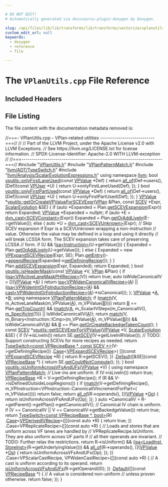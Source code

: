 ```yaml
---

# DO NOT EDIT!
# Automatically generated via docusaurus-plugin-doxygen by Doxygen.

slug: /api/files/lib/lib/transforms/lib/transforms/vectorize/vplanutils-cpp
custom_edit_url: null
keywords:
  - doxygen
  - reference
  - file

---
```





# The `VPlanUtils.cpp` File Reference

<DoxygenPage pluginConfig={pluginConfig}>



## Included Headers

<IncludesList>
<IncludesListItem
  filePath="VPlanUtils.h"
  permalink="/docs/api/files/lib/lib/transforms/lib/transforms/vectorize/vplanutils-h"
  isLocal="true" />
<IncludesListItem
  filePath="VPlanPatternMatch.h"
  permalink="/docs/api/files/lib/lib/transforms/lib/transforms/vectorize/vplanpatternmatch-h"
  isLocal="true" />
<IncludesListItem
  filePath="llvm/ADT/TypeSwitch.h"
  permalink="/docs/api/files/include/include/llvm/include/llvm/adt/typeswitch-h"
  isLocal="true" />
<IncludesListItem
  filePath="llvm/Analysis/ScalarEvolutionExpressions.h"
  permalink="/docs/api/files/include/include/llvm/include/llvm/analysis/scalarevolutionexpressions-h"
  isLocal="true" />
</IncludesList>


## File Listing

The file content with the documentation metadata removed is:

<ProgramListing>

<Link id="l00001" /><CodeLine lineNumber="1"><Highlight kind="comment">//===- VPlanUtils.cpp - VPlan-related utilities ---------------------------===//</Highlight><Highlight kind="normal"></Highlight></CodeLine>
<Link id="l00002" /><CodeLine lineNumber="2"><Highlight kind="normal"></Highlight><Highlight kind="comment">//</Highlight><Highlight kind="normal"></Highlight></CodeLine>
<Link id="l00003" /><CodeLine lineNumber="3"><Highlight kind="normal"></Highlight><Highlight kind="comment">// Part of the LLVM Project, under the Apache License v2.0 with LLVM Exceptions.</Highlight><Highlight kind="normal"></Highlight></CodeLine>
<Link id="l00004" /><CodeLine lineNumber="4"><Highlight kind="normal"></Highlight><Highlight kind="comment">// See https://llvm.org/LICENSE.txt for license information.</Highlight><Highlight kind="normal"></Highlight></CodeLine>
<Link id="l00005" /><CodeLine lineNumber="5"><Highlight kind="normal"></Highlight><Highlight kind="comment">// SPDX-License-Identifier: Apache-2.0 WITH LLVM-exception</Highlight><Highlight kind="normal"></Highlight></CodeLine>
<Link id="l00006" /><CodeLine lineNumber="6"><Highlight kind="normal"></Highlight><Highlight kind="comment">//</Highlight><Highlight kind="normal"></Highlight></CodeLine>
<Link id="l00007" /><CodeLine lineNumber="7"><Highlight kind="normal"></Highlight><Highlight kind="comment">//===----------------------------------------------------------------------===//</Highlight><Highlight kind="normal"></Highlight></CodeLine>
<Link id="l00008" /><CodeLine lineNumber="8"><Highlight kind="normal"></Highlight></CodeLine>
<Link id="l00009" /><CodeLine lineNumber="9"><Highlight kind="normal"></Highlight><Highlight kind="preprocessor">#include &quot;<a href="/docs/api/files/lib/lib/transforms/lib/transforms/vectorize/vplanutils-h">VPlanUtils.h</a>&quot;</Highlight><Highlight kind="normal"></Highlight></CodeLine>
<Link id="l00010" /><CodeLine lineNumber="10"><Highlight kind="normal"></Highlight><Highlight kind="preprocessor">#include &quot;<a href="/docs/api/files/lib/lib/transforms/lib/transforms/vectorize/vplanpatternmatch-h">VPlanPatternMatch.h</a>&quot;</Highlight><Highlight kind="normal"></Highlight></CodeLine>
<Link id="l00011" /><CodeLine lineNumber="11"><Highlight kind="normal"></Highlight><Highlight kind="preprocessor">#include &quot;<a href="/docs/api/files/include/include/llvm/include/llvm/adt/typeswitch-h">llvm/ADT/TypeSwitch.h</a>&quot;</Highlight><Highlight kind="normal"></Highlight></CodeLine>
<Link id="l00012" /><CodeLine lineNumber="12"><Highlight kind="normal"></Highlight><Highlight kind="preprocessor">#include &quot;<a href="/docs/api/files/include/include/llvm/include/llvm/analysis/scalarevolutionexpressions-h">llvm/Analysis/ScalarEvolutionExpressions.h</a>&quot;</Highlight><Highlight kind="normal"></Highlight></CodeLine>
<Link id="l00013" /><CodeLine lineNumber="13"><Highlight kind="normal"></Highlight></CodeLine>
<Link id="l00014" /><CodeLine lineNumber="14"><Highlight kind="normal"></Highlight><Highlight kind="keyword">using namespace </Highlight><Highlight kind="normal"><a href="/docs/api/namespaces/llvm">llvm</a>;</Highlight></CodeLine>
<Link id="l00015" /><CodeLine lineNumber="15"><Highlight kind="normal"></Highlight></CodeLine>
<Link id="l00016" /><CodeLine lineNumber="16" lineLink="/docs/api/namespaces/llvm/vputils/#a5e3c306be8d629a994f3644765421d5f"><Highlight kind="normal"></Highlight><Highlight kind="keywordtype">bool</Highlight><Highlight kind="normal"> <a href="/docs/api/namespaces/llvm/vputils/#a5e3c306be8d629a994f3644765421d5f">vputils::onlyFirstLaneUsed</a>(</Highlight><Highlight kind="keyword">const</Highlight><Highlight kind="normal"> <a href="/docs/api/classes/llvm/vpvalue">VPValue</a> &#42;Def) &#123;</Highlight></CodeLine>
<Link id="l00017" /><CodeLine lineNumber="17"><Highlight kind="normal">  </Highlight><Highlight kind="keywordflow">return</Highlight><Highlight kind="normal"> <a href="/docs/api/namespaces/llvm/#a0d10fe510ced2849a8074fe81e5d04ce">all&#95;of</a>(Def-&gt;users(),</Highlight></CodeLine>
<Link id="l00018" /><CodeLine lineNumber="18"><Highlight kind="normal">                &#91;Def&#93;(</Highlight><Highlight kind="keyword">const</Highlight><Highlight kind="normal"> <a href="/docs/api/classes/llvm/vpuser">VPUser</a> &#42;U) &#123; return U-&gt;onlyFirstLaneUsed(Def); &#125;);</Highlight></CodeLine>
<Link id="l00019" /><CodeLine lineNumber="19"><Highlight kind="normal">&#125;</Highlight></CodeLine>
<Link id="l00020" /><CodeLine lineNumber="20"><Highlight kind="normal"></Highlight></CodeLine>
<Link id="l00021" /><CodeLine lineNumber="21" lineLink="/docs/api/namespaces/llvm/vputils/#a513233e0bcf9aaf36f9672eff75514ea"><Highlight kind="normal"></Highlight><Highlight kind="keywordtype">bool</Highlight><Highlight kind="normal"> <a href="/docs/api/namespaces/llvm/vputils/#a513233e0bcf9aaf36f9672eff75514ea">vputils::onlyFirstPartUsed</a>(</Highlight><Highlight kind="keyword">const</Highlight><Highlight kind="normal"> <a href="/docs/api/classes/llvm/vpvalue">VPValue</a> &#42;Def) &#123;</Highlight></CodeLine>
<Link id="l00022" /><CodeLine lineNumber="22"><Highlight kind="normal">  </Highlight><Highlight kind="keywordflow">return</Highlight><Highlight kind="normal"> <a href="/docs/api/namespaces/llvm/#a0d10fe510ced2849a8074fe81e5d04ce">all&#95;of</a>(Def-&gt;users(),</Highlight></CodeLine>
<Link id="l00023" /><CodeLine lineNumber="23"><Highlight kind="normal">                &#91;Def&#93;(</Highlight><Highlight kind="keyword">const</Highlight><Highlight kind="normal"> <a href="/docs/api/classes/llvm/vpuser">VPUser</a> &#42;U) &#123; return U-&gt;onlyFirstPartUsed(Def); &#125;);</Highlight></CodeLine>
<Link id="l00024" /><CodeLine lineNumber="24"><Highlight kind="normal">&#125;</Highlight></CodeLine>
<Link id="l00025" /><CodeLine lineNumber="25"><Highlight kind="normal"></Highlight></CodeLine>
<Link id="l00026" /><CodeLine lineNumber="26" lineLink="/docs/api/namespaces/llvm/vputils/#a064976a6c7458b10c24021b7334cec2a"><Highlight kind="normal"><a href="/docs/api/classes/llvm/vpvalue">VPValue</a> &#42;<a href="/docs/api/namespaces/llvm/vputils/#a064976a6c7458b10c24021b7334cec2a">vputils::getOrCreateVPValueForSCEVExpr</a>(<a href="/docs/api/classes/llvm/vplan">VPlan</a> &amp;Plan, </Highlight><Highlight kind="keyword">const</Highlight><Highlight kind="normal"> <a href="/docs/api/classes/llvm/scev">SCEV</a> &#42;Expr,</Highlight></CodeLine>
<Link id="l00027" /><CodeLine lineNumber="27"><Highlight kind="normal">                                                <a href="/docs/api/classes/llvm/scalarevolution">ScalarEvolution</a> &amp;SE) &#123;</Highlight></CodeLine>
<Link id="l00028" /><CodeLine lineNumber="28"><Highlight kind="normal">  </Highlight><Highlight kind="keywordflow">if</Highlight><Highlight kind="normal"> (</Highlight><Highlight kind="keyword">auto</Highlight><Highlight kind="normal"> &#42;Expanded = Plan.<a href="/docs/api/classes/llvm/vplan/#aea17e1d416f9187542a9f87745c48e0a">getSCEVExpansion</a>(Expr))</Highlight></CodeLine>
<Link id="l00029" /><CodeLine lineNumber="29"><Highlight kind="normal">    </Highlight><Highlight kind="keywordflow">return</Highlight><Highlight kind="normal"> Expanded;</Highlight></CodeLine>
<Link id="l00030" /><CodeLine lineNumber="30"><Highlight kind="normal">  <a href="/docs/api/classes/llvm/vpvalue">VPValue</a> &#42;Expanded = </Highlight><Highlight kind="keyword">nullptr</Highlight><Highlight kind="normal">;</Highlight></CodeLine>
<Link id="l00031" /><CodeLine lineNumber="31"><Highlight kind="normal">  </Highlight><Highlight kind="keywordflow">if</Highlight><Highlight kind="normal"> (</Highlight><Highlight kind="keyword">auto</Highlight><Highlight kind="normal"> &#42;E = <a href="/docs/api/namespaces/llvm/#a22eeee01734061ac1b31ccd994c49eef">dyn&#95;cast&lt;SCEVConstant&gt;</a>(Expr))</Highlight></CodeLine>
<Link id="l00032" /><CodeLine lineNumber="32"><Highlight kind="normal">    Expanded = Plan.<a href="/docs/api/classes/llvm/vplan/#ac38d49d70b5f78779e83abdf4dcb4be0">getOrAddLiveIn</a>(E-&gt;getValue());</Highlight></CodeLine>
<Link id="l00033" /><CodeLine lineNumber="33"><Highlight kind="normal">  </Highlight><Highlight kind="keywordflow">else</Highlight><Highlight kind="normal"> &#123;</Highlight></CodeLine>
<Link id="l00034" /><CodeLine lineNumber="34"><Highlight kind="normal">    </Highlight><Highlight kind="keyword">auto</Highlight><Highlight kind="normal"> &#42;U = <a href="/docs/api/namespaces/llvm/#a22eeee01734061ac1b31ccd994c49eef">dyn&#95;cast&lt;SCEVUnknown&gt;</a>(Expr);</Highlight></CodeLine>
<Link id="l00035" /><CodeLine lineNumber="35"><Highlight kind="normal">    </Highlight><Highlight kind="comment">// Skip SCEV expansion if Expr is a SCEVUnknown wrapping a non-instruction</Highlight><Highlight kind="normal"></Highlight></CodeLine>
<Link id="l00036" /><CodeLine lineNumber="36"><Highlight kind="normal">    </Highlight><Highlight kind="comment">// value. Otherwise the value may be defined in a loop and using it directly</Highlight><Highlight kind="normal"></Highlight></CodeLine>
<Link id="l00037" /><CodeLine lineNumber="37"><Highlight kind="normal">    </Highlight><Highlight kind="comment">// will break LCSSA form. The SCEV expansion takes care of preserving LCSSA</Highlight><Highlight kind="normal"></Highlight></CodeLine>
<Link id="l00038" /><CodeLine lineNumber="38"><Highlight kind="normal">    </Highlight><Highlight kind="comment">// form.</Highlight><Highlight kind="normal"></Highlight></CodeLine>
<Link id="l00039" /><CodeLine lineNumber="39"><Highlight kind="normal">    </Highlight><Highlight kind="keywordflow">if</Highlight><Highlight kind="normal"> (U &amp;&amp; !<a href="/docs/api/namespaces/llvm/#a92ca992e52dddc420f4b069cae06dfbe">isa&lt;Instruction&gt;</a>(U-&gt;getValue())) &#123;</Highlight></CodeLine>
<Link id="l00040" /><CodeLine lineNumber="40"><Highlight kind="normal">      Expanded = Plan.<a href="/docs/api/classes/llvm/vplan/#ac38d49d70b5f78779e83abdf4dcb4be0">getOrAddLiveIn</a>(U-&gt;getValue());</Highlight></CodeLine>
<Link id="l00041" /><CodeLine lineNumber="41"><Highlight kind="normal">    &#125; </Highlight><Highlight kind="keywordflow">else</Highlight><Highlight kind="normal"> &#123;</Highlight></CodeLine>
<Link id="l00042" /><CodeLine lineNumber="42"><Highlight kind="normal">      Expanded = </Highlight><Highlight kind="keyword">new</Highlight><Highlight kind="normal"> <a href="/docs/api/classes/llvm/vpexpandscevrecipe">VPExpandSCEVRecipe</a>(Expr, SE);</Highlight></CodeLine>
<Link id="l00043" /><CodeLine lineNumber="43"><Highlight kind="normal">      Plan.<a href="/docs/api/classes/llvm/vplan/#a1c868dfd250ff9592c06dd61a7fb0bcf">getEntry</a>()-&gt;<a href="/docs/api/classes/llvm/vpbasicblock/#a23773e962f9a56c9bdf13f7668b063a5">appendRecipe</a>(Expanded-&gt;<a href="/docs/api/classes/llvm/vpvalue/#a3be8d7833df422f3538ddb13af69bd70">getDefiningRecipe</a>());</Highlight></CodeLine>
<Link id="l00044" /><CodeLine lineNumber="44"><Highlight kind="normal">    &#125;</Highlight></CodeLine>
<Link id="l00045" /><CodeLine lineNumber="45"><Highlight kind="normal">  &#125;</Highlight></CodeLine>
<Link id="l00046" /><CodeLine lineNumber="46"><Highlight kind="normal">  Plan.<a href="/docs/api/classes/llvm/vplan/#a65719da7ecac78c4b751d3dbb9f9f2a4">addSCEVExpansion</a>(Expr, Expanded);</Highlight></CodeLine>
<Link id="l00047" /><CodeLine lineNumber="47"><Highlight kind="normal">  </Highlight><Highlight kind="keywordflow">return</Highlight><Highlight kind="normal"> Expanded;</Highlight></CodeLine>
<Link id="l00048" /><CodeLine lineNumber="48"><Highlight kind="normal">&#125;</Highlight></CodeLine>
<Link id="l00049" /><CodeLine lineNumber="49"><Highlight kind="normal"></Highlight></CodeLine>
<Link id="l00050" /><CodeLine lineNumber="50" lineLink="/docs/api/namespaces/llvm/vputils/#a96c706ef30193e00ac057bf24cf5719d"><Highlight kind="normal"></Highlight><Highlight kind="keywordtype">bool</Highlight><Highlight kind="normal"> <a href="/docs/api/namespaces/llvm/vputils/#a96c706ef30193e00ac057bf24cf5719d">vputils::isHeaderMask</a>(</Highlight><Highlight kind="keyword">const</Highlight><Highlight kind="normal"> <a href="/docs/api/classes/llvm/vpvalue">VPValue</a> &#42;V, <a href="/docs/api/classes/llvm/vplan">VPlan</a> &amp;Plan) &#123;</Highlight></CodeLine>
<Link id="l00051" /><CodeLine lineNumber="51"><Highlight kind="normal">  </Highlight><Highlight kind="keywordflow">if</Highlight><Highlight kind="normal"> (<a href="/docs/api/namespaces/llvm/#a92ca992e52dddc420f4b069cae06dfbe">isa&lt;VPActiveLaneMaskPHIRecipe&gt;</a>(V))</Highlight></CodeLine>
<Link id="l00052" /><CodeLine lineNumber="52"><Highlight kind="normal">    </Highlight><Highlight kind="keywordflow">return</Highlight><Highlight kind="normal"> </Highlight><Highlight kind="keyword">true</Highlight><Highlight kind="normal">;</Highlight></CodeLine>
<Link id="l00053" /><CodeLine lineNumber="53"><Highlight kind="normal"></Highlight></CodeLine>
<Link id="l00054" /><CodeLine lineNumber="54"><Highlight kind="normal">  </Highlight><Highlight kind="keyword">auto</Highlight><Highlight kind="normal"> IsWideCanonicalIV = &#91;&#93;(<a href="/docs/api/classes/llvm/vpvalue">VPValue</a> &#42;<a href="/docs/api/files/lib/lib/ir/builtingcs-cpp/#a2e38c85003a042421cde1647632d0b72">A</a>) &#123;</Highlight></CodeLine>
<Link id="l00055" /><CodeLine lineNumber="55"><Highlight kind="normal">    </Highlight><Highlight kind="keywordflow">return</Highlight><Highlight kind="normal"> <a href="/docs/api/namespaces/llvm/#a92ca992e52dddc420f4b069cae06dfbe">isa&lt;VPWidenCanonicalIVRecipe&gt;</a>(<a href="/docs/api/files/lib/lib/ir/builtingcs-cpp/#a2e38c85003a042421cde1647632d0b72">A</a>) ||</Highlight></CodeLine>
<Link id="l00056" /><CodeLine lineNumber="56"><Highlight kind="normal">           (<a href="/docs/api/namespaces/llvm/#a92ca992e52dddc420f4b069cae06dfbe">isa&lt;VPWidenIntOrFpInductionRecipe&gt;</a>(<a href="/docs/api/files/lib/lib/ir/builtingcs-cpp/#a2e38c85003a042421cde1647632d0b72">A</a>) &amp;&amp;</Highlight></CodeLine>
<Link id="l00057" /><CodeLine lineNumber="57"><Highlight kind="normal">            <a href="/docs/api/namespaces/llvm/#ac4fc845f5ed92de63cd4474f128f5fc5">cast&lt;VPWidenIntOrFpInductionRecipe&gt;</a>(<a href="/docs/api/files/lib/lib/ir/builtingcs-cpp/#a2e38c85003a042421cde1647632d0b72">A</a>)-&gt;isCanonical());</Highlight></CodeLine>
<Link id="l00058" /><CodeLine lineNumber="58"><Highlight kind="normal">  &#125;;</Highlight></CodeLine>
<Link id="l00059" /><CodeLine lineNumber="59"><Highlight kind="normal"></Highlight></CodeLine>
<Link id="l00060" /><CodeLine lineNumber="60"><Highlight kind="normal">  <a href="/docs/api/classes/llvm/vpvalue">VPValue</a> &#42;<a href="/docs/api/files/lib/lib/ir/builtingcs-cpp/#a2e38c85003a042421cde1647632d0b72">A</a>, &#42;<a href="/docs/api/files/lib/lib/ir/builtingcs-cpp/#ae76959fe811ba090de4cba69ac00f1da">B</a>;</Highlight></CodeLine>
<Link id="l00061" /><CodeLine lineNumber="61"><Highlight kind="normal">  </Highlight><Highlight kind="keyword">using namespace </Highlight><Highlight kind="normal"><a href="/docs/api/namespaces/llvm/vplanpatternmatch">VPlanPatternMatch</a>;</Highlight></CodeLine>
<Link id="l00062" /><CodeLine lineNumber="62"><Highlight kind="normal"></Highlight></CodeLine>
<Link id="l00063" /><CodeLine lineNumber="63"><Highlight kind="normal">  </Highlight><Highlight kind="keywordflow">if</Highlight><Highlight kind="normal"> (<a href="/docs/api/namespaces/llvm/patternmatch/#a25d956d9e0beadd47ce4bc255dfa811d">match</a>(V, m&#95;ActiveLaneMask(m&#95;VPValue(<a href="/docs/api/files/lib/lib/ir/builtingcs-cpp/#a2e38c85003a042421cde1647632d0b72">A</a>), m&#95;VPValue(<a href="/docs/api/files/lib/lib/ir/builtingcs-cpp/#ae76959fe811ba090de4cba69ac00f1da">B</a>))))</Highlight></CodeLine>
<Link id="l00064" /><CodeLine lineNumber="64"><Highlight kind="normal">    </Highlight><Highlight kind="keywordflow">return</Highlight><Highlight kind="normal"> <a href="/docs/api/files/lib/lib/ir/builtingcs-cpp/#ae76959fe811ba090de4cba69ac00f1da">B</a> == Plan.<a href="/docs/api/classes/llvm/vplan/#a2f5fc19caa67daeca8a1316c7e055e3c">getTripCount</a>() &amp;&amp;</Highlight></CodeLine>
<Link id="l00065" /><CodeLine lineNumber="65"><Highlight kind="normal">           (<a href="/docs/api/namespaces/llvm/patternmatch/#a25d956d9e0beadd47ce4bc255dfa811d">match</a>(<a href="/docs/api/files/lib/lib/ir/builtingcs-cpp/#a2e38c85003a042421cde1647632d0b72">A</a>, m&#95;ScalarIVSteps(m&#95;CanonicalIV(), <a href="/docs/api/namespaces/llvm/patternmatch/#a2471be3f1b50002f54bf45c590d8d41b">m&#95;SpecificInt</a>(1))) ||</Highlight></CodeLine>
<Link id="l00066" /><CodeLine lineNumber="66"><Highlight kind="normal">            IsWideCanonicalIV(<a href="/docs/api/files/lib/lib/ir/builtingcs-cpp/#a2e38c85003a042421cde1647632d0b72">A</a>));</Highlight></CodeLine>
<Link id="l00067" /><CodeLine lineNumber="67"><Highlight kind="normal"></Highlight></CodeLine>
<Link id="l00068" /><CodeLine lineNumber="68"><Highlight kind="normal">  </Highlight><Highlight kind="keywordflow">return</Highlight><Highlight kind="normal"> <a href="/docs/api/namespaces/llvm/patternmatch/#a25d956d9e0beadd47ce4bc255dfa811d">match</a>(V, m&#95;Binary&lt;Instruction::ICmp&gt;(m&#95;VPValue(<a href="/docs/api/files/lib/lib/ir/builtingcs-cpp/#a2e38c85003a042421cde1647632d0b72">A</a>), m&#95;VPValue(<a href="/docs/api/files/lib/lib/ir/builtingcs-cpp/#ae76959fe811ba090de4cba69ac00f1da">B</a>))) &amp;&amp;</Highlight></CodeLine>
<Link id="l00069" /><CodeLine lineNumber="69"><Highlight kind="normal">         IsWideCanonicalIV(<a href="/docs/api/files/lib/lib/ir/builtingcs-cpp/#a2e38c85003a042421cde1647632d0b72">A</a>) &amp;&amp; <a href="/docs/api/files/lib/lib/ir/builtingcs-cpp/#ae76959fe811ba090de4cba69ac00f1da">B</a> == Plan.<a href="/docs/api/classes/llvm/vplan/#a3732ef393569af17c44c36f4e22f2854">getOrCreateBackedgeTakenCount</a>();</Highlight></CodeLine>
<Link id="l00070" /><CodeLine lineNumber="70"><Highlight kind="normal">&#125;</Highlight></CodeLine>
<Link id="l00071" /><CodeLine lineNumber="71"><Highlight kind="normal"></Highlight></CodeLine>
<Link id="l00072" /><CodeLine lineNumber="72" lineLink="/docs/api/namespaces/llvm/vputils/#a5999b0390c92ee4af2544fe9772454bf"><Highlight kind="normal"></Highlight><Highlight kind="keyword">const</Highlight><Highlight kind="normal"> <a href="/docs/api/classes/llvm/scev">SCEV</a> &#42;<a href="/docs/api/namespaces/llvm/vputils/#a5999b0390c92ee4af2544fe9772454bf">vputils::getSCEVExprForVPValue</a>(<a href="/docs/api/classes/llvm/vpvalue">VPValue</a> &#42;V, <a href="/docs/api/classes/llvm/scalarevolution">ScalarEvolution</a> &amp;SE) &#123;</Highlight></CodeLine>
<Link id="l00073" /><CodeLine lineNumber="73"><Highlight kind="normal">  </Highlight><Highlight kind="keywordflow">if</Highlight><Highlight kind="normal"> (V-&gt;isLiveIn())</Highlight></CodeLine>
<Link id="l00074" /><CodeLine lineNumber="74"><Highlight kind="normal">    </Highlight><Highlight kind="keywordflow">return</Highlight><Highlight kind="normal"> SE.<a href="/docs/api/classes/llvm/scalarevolution/#a30bd18ac905eacf3601bc6a553a9ff49">getSCEV</a>(V-&gt;getLiveInIRValue());</Highlight></CodeLine>
<Link id="l00075" /><CodeLine lineNumber="75"><Highlight kind="normal"></Highlight></CodeLine>
<Link id="l00076" /><CodeLine lineNumber="76"><Highlight kind="normal">  </Highlight><Highlight kind="comment">// TODO: Support constructing SCEVs for more recipes as needed.</Highlight><Highlight kind="normal"></Highlight></CodeLine>
<Link id="l00077" /><CodeLine lineNumber="77"><Highlight kind="normal">  </Highlight><Highlight kind="keywordflow">return</Highlight><Highlight kind="normal"> <a href="/docs/api/classes/llvm/typeswitch">TypeSwitch&lt;const VPRecipeBase &#42;, const SCEV &#42;&gt;</a>(V-&gt;getDefiningRecipe())</Highlight></CodeLine>
<Link id="l00078" /><CodeLine lineNumber="78"><Highlight kind="normal">      .<a href="/docs/api/classes/llvm/typeswitch/#a78c545287cbe57529ce7751e25c815a5">Case</a>&lt;<a href="/docs/api/classes/llvm/vpexpandscevrecipe">VPExpandSCEVRecipe</a>&gt;(</Highlight></CodeLine>
<Link id="l00079" /><CodeLine lineNumber="79"><Highlight kind="normal">          &#91;&#93;(</Highlight><Highlight kind="keyword">const</Highlight><Highlight kind="normal"> <a href="/docs/api/classes/llvm/vpexpandscevrecipe">VPExpandSCEVRecipe</a> &#42;R) &#123; </Highlight><Highlight kind="keywordflow">return</Highlight><Highlight kind="normal"> R-&gt;getSCEV(); &#125;)</Highlight></CodeLine>
<Link id="l00080" /><CodeLine lineNumber="80"><Highlight kind="normal">      .<a href="/docs/api/namespaces/llvm/#ae58c751054b01f206f9b9e34e461d25fa7a1920d61156abc05a60135aefe8bc67">Default</a>(&#91;&amp;SE&#93;(</Highlight><Highlight kind="keyword">const</Highlight><Highlight kind="normal"> <a href="/docs/api/classes/llvm/vprecipebase">VPRecipeBase</a> &#42;) &#123; </Highlight><Highlight kind="keywordflow">return</Highlight><Highlight kind="normal"> SE.<a href="/docs/api/classes/llvm/scalarevolution/#aaa9b9055fd9c69fe14eb20f0d18d53d5">getCouldNotCompute</a>(); &#125;);</Highlight></CodeLine>
<Link id="l00081" /><CodeLine lineNumber="81"><Highlight kind="normal">&#125;</Highlight></CodeLine>
<Link id="l00082" /><CodeLine lineNumber="82"><Highlight kind="normal"></Highlight></CodeLine>
<Link id="l00083" /><CodeLine lineNumber="83" lineLink="/docs/api/namespaces/llvm/vputils/#a0c663bf15e8398176f591270e7676f96"><Highlight kind="normal"></Highlight><Highlight kind="keywordtype">bool</Highlight><Highlight kind="normal"> <a href="/docs/api/namespaces/llvm/vputils/#a0c663bf15e8398176f591270e7676f96">vputils::isUniformAcrossVFsAndUFs</a>(<a href="/docs/api/classes/llvm/vpvalue">VPValue</a> &#42;V) &#123;</Highlight></CodeLine>
<Link id="l00084" /><CodeLine lineNumber="84"><Highlight kind="normal">  </Highlight><Highlight kind="keyword">using namespace </Highlight><Highlight kind="normal"><a href="/docs/api/namespaces/llvm/vplanpatternmatch">VPlanPatternMatch</a>;</Highlight></CodeLine>
<Link id="l00085" /><CodeLine lineNumber="85"><Highlight kind="normal">  </Highlight><Highlight kind="comment">// Live-ins are uniform.</Highlight><Highlight kind="normal"></Highlight></CodeLine>
<Link id="l00086" /><CodeLine lineNumber="86"><Highlight kind="normal">  </Highlight><Highlight kind="keywordflow">if</Highlight><Highlight kind="normal"> (V-&gt;isLiveIn())</Highlight></CodeLine>
<Link id="l00087" /><CodeLine lineNumber="87"><Highlight kind="normal">    </Highlight><Highlight kind="keywordflow">return</Highlight><Highlight kind="normal"> </Highlight><Highlight kind="keyword">true</Highlight><Highlight kind="normal">;</Highlight></CodeLine>
<Link id="l00088" /><CodeLine lineNumber="88"><Highlight kind="normal"></Highlight></CodeLine>
<Link id="l00089" /><CodeLine lineNumber="89"><Highlight kind="normal">  <a href="/docs/api/classes/llvm/vprecipebase">VPRecipeBase</a> &#42;R = V-&gt;getDefiningRecipe();</Highlight></CodeLine>
<Link id="l00090" /><CodeLine lineNumber="90"><Highlight kind="normal">  </Highlight><Highlight kind="keywordflow">if</Highlight><Highlight kind="normal"> (R &amp;&amp; V-&gt;isDefinedOutsideLoopRegions()) &#123;</Highlight></CodeLine>
<Link id="l00091" /><CodeLine lineNumber="91"><Highlight kind="normal">    </Highlight><Highlight kind="keywordflow">if</Highlight><Highlight kind="normal"> (<a href="/docs/api/namespaces/llvm/patternmatch/#a25d956d9e0beadd47ce4bc255dfa811d">match</a>(V-&gt;getDefiningRecipe(),</Highlight></CodeLine>
<Link id="l00092" /><CodeLine lineNumber="92"><Highlight kind="normal">              m&#95;VPInstruction&lt;VPInstruction::CanonicalIVIncrementForPart&gt;(</Highlight></CodeLine>
<Link id="l00093" /><CodeLine lineNumber="93"><Highlight kind="normal">                  m&#95;VPValue())))</Highlight></CodeLine>
<Link id="l00094" /><CodeLine lineNumber="94"><Highlight kind="normal">      </Highlight><Highlight kind="keywordflow">return</Highlight><Highlight kind="normal"> </Highlight><Highlight kind="keyword">false</Highlight><Highlight kind="normal">;</Highlight></CodeLine>
<Link id="l00095" /><CodeLine lineNumber="95"><Highlight kind="normal">    </Highlight><Highlight kind="keywordflow">return</Highlight><Highlight kind="normal"> <a href="/docs/api/namespaces/llvm/#a0d10fe510ced2849a8074fe81e5d04ce">all&#95;of</a>(R-&gt;operands(),</Highlight></CodeLine>
<Link id="l00096" /><CodeLine lineNumber="96"><Highlight kind="normal">                  &#91;&#93;(<a href="/docs/api/classes/llvm/vpvalue">VPValue</a> &#42;<a href="/docs/api/namespaces/llvm/#ab471937b9a227e70c7fe8bd9604014d6">Op</a>) &#123; return isUniformAcrossVFsAndUFs(Op); &#125;);</Highlight></CodeLine>
<Link id="l00097" /><CodeLine lineNumber="97"><Highlight kind="normal">  &#125;</Highlight></CodeLine>
<Link id="l00098" /><CodeLine lineNumber="98"><Highlight kind="normal"></Highlight></CodeLine>
<Link id="l00099" /><CodeLine lineNumber="99"><Highlight kind="normal">  </Highlight><Highlight kind="keyword">auto</Highlight><Highlight kind="normal"> &#42;CanonicalIV = R-&gt;getParent()-&gt;getPlan()-&gt;getCanonicalIV();</Highlight></CodeLine>
<Link id="l00100" /><CodeLine lineNumber="100"><Highlight kind="normal">  </Highlight><Highlight kind="comment">// Canonical IV chain is uniform.</Highlight><Highlight kind="normal"></Highlight></CodeLine>
<Link id="l00101" /><CodeLine lineNumber="101"><Highlight kind="normal">  </Highlight><Highlight kind="keywordflow">if</Highlight><Highlight kind="normal"> (V == CanonicalIV || V == CanonicalIV-&gt;getBackedgeValue())</Highlight></CodeLine>
<Link id="l00102" /><CodeLine lineNumber="102"><Highlight kind="normal">    </Highlight><Highlight kind="keywordflow">return</Highlight><Highlight kind="normal"> </Highlight><Highlight kind="keyword">true</Highlight><Highlight kind="normal">;</Highlight></CodeLine>
<Link id="l00103" /><CodeLine lineNumber="103"><Highlight kind="normal"></Highlight></CodeLine>
<Link id="l00104" /><CodeLine lineNumber="104"><Highlight kind="normal">  </Highlight><Highlight kind="keywordflow">return</Highlight><Highlight kind="normal"> <a href="/docs/api/classes/llvm/typeswitch">TypeSwitch&lt;const VPRecipeBase &#42;, bool&gt;</a>(R)</Highlight></CodeLine>
<Link id="l00105" /><CodeLine lineNumber="105"><Highlight kind="normal">      .<a href="/docs/api/classes/llvm/typeswitch/#a78c545287cbe57529ce7751e25c815a5">Case</a>&lt;<a href="/docs/api/classes/llvm/vpderivedivrecipe">VPDerivedIVRecipe</a>&gt;(&#91;&#93;(</Highlight><Highlight kind="keyword">const</Highlight><Highlight kind="normal"> </Highlight><Highlight kind="keyword">auto</Highlight><Highlight kind="normal"> &#42;R) &#123; </Highlight><Highlight kind="keywordflow">return</Highlight><Highlight kind="normal"> </Highlight><Highlight kind="keyword">true</Highlight><Highlight kind="normal">; &#125;)</Highlight></CodeLine>
<Link id="l00106" /><CodeLine lineNumber="106"><Highlight kind="normal">      .Case&lt;VPReplicateRecipe&gt;(&#91;&#93;(</Highlight><Highlight kind="keyword">const</Highlight><Highlight kind="normal"> </Highlight><Highlight kind="keyword">auto</Highlight><Highlight kind="normal"> &#42;R) &#123;</Highlight></CodeLine>
<Link id="l00107" /><CodeLine lineNumber="107"><Highlight kind="normal">        </Highlight><Highlight kind="comment">// Loads and stores that are uniform across VF lanes are handled by</Highlight><Highlight kind="normal"></Highlight></CodeLine>
<Link id="l00108" /><CodeLine lineNumber="108"><Highlight kind="normal">        </Highlight><Highlight kind="comment">// VPReplicateRecipe.IsUniform. They are also uniform across UF parts if</Highlight><Highlight kind="normal"></Highlight></CodeLine>
<Link id="l00109" /><CodeLine lineNumber="109"><Highlight kind="normal">        </Highlight><Highlight kind="comment">// all their operands are invariant.</Highlight><Highlight kind="normal"></Highlight></CodeLine>
<Link id="l00110" /><CodeLine lineNumber="110"><Highlight kind="normal">        </Highlight><Highlight kind="comment">// TODO: Further relax the restrictions.</Highlight><Highlight kind="normal"></Highlight></CodeLine>
<Link id="l00111" /><CodeLine lineNumber="111"><Highlight kind="normal">        </Highlight><Highlight kind="keywordflow">return</Highlight><Highlight kind="normal"> R-&gt;isUniform() &amp;&amp;</Highlight></CodeLine>
<Link id="l00112" /><CodeLine lineNumber="112"><Highlight kind="normal">               (<a href="/docs/api/namespaces/llvm/#a92ca992e52dddc420f4b069cae06dfbe">isa&lt;LoadInst, StoreInst&gt;</a>(R-&gt;getUnderlyingValue())) &amp;&amp;</Highlight></CodeLine>
<Link id="l00113" /><CodeLine lineNumber="113"><Highlight kind="normal">               <a href="/docs/api/namespaces/llvm/#a0d10fe510ced2849a8074fe81e5d04ce">all&#95;of</a>(R-&gt;operands(),</Highlight></CodeLine>
<Link id="l00114" /><CodeLine lineNumber="114"><Highlight kind="normal">                      &#91;&#93;(<a href="/docs/api/classes/llvm/vpvalue">VPValue</a> &#42;<a href="/docs/api/namespaces/llvm/#ab471937b9a227e70c7fe8bd9604014d6">Op</a>) &#123; return isUniformAcrossVFsAndUFs(Op); &#125;);</Highlight></CodeLine>
<Link id="l00115" /><CodeLine lineNumber="115"><Highlight kind="normal">      &#125;)</Highlight></CodeLine>
<Link id="l00116" /><CodeLine lineNumber="116"><Highlight kind="normal">      .Case&lt;VPScalarCastRecipe, VPWidenCastRecipe&gt;(&#91;&#93;(</Highlight><Highlight kind="keyword">const</Highlight><Highlight kind="normal"> </Highlight><Highlight kind="keyword">auto</Highlight><Highlight kind="normal"> &#42;R) &#123;</Highlight></CodeLine>
<Link id="l00117" /><CodeLine lineNumber="117"><Highlight kind="normal">        </Highlight><Highlight kind="comment">// A cast is uniform according to its operand.</Highlight><Highlight kind="normal"></Highlight></CodeLine>
<Link id="l00118" /><CodeLine lineNumber="118"><Highlight kind="normal">        </Highlight><Highlight kind="keywordflow">return</Highlight><Highlight kind="normal"> <a href="/docs/api/namespaces/llvm/vputils/#a0c663bf15e8398176f591270e7676f96">isUniformAcrossVFsAndUFs</a>(R-&gt;getOperand(0));</Highlight></CodeLine>
<Link id="l00119" /><CodeLine lineNumber="119"><Highlight kind="normal">      &#125;)</Highlight></CodeLine>
<Link id="l00120" /><CodeLine lineNumber="120"><Highlight kind="normal">      .<a href="/docs/api/namespaces/llvm/#ae58c751054b01f206f9b9e34e461d25fa7a1920d61156abc05a60135aefe8bc67">Default</a>(&#91;&#93;(</Highlight><Highlight kind="keyword">const</Highlight><Highlight kind="normal"> <a href="/docs/api/classes/llvm/vprecipebase">VPRecipeBase</a> &#42;) &#123; </Highlight><Highlight kind="comment">// A value is considered non-uniform</Highlight><Highlight kind="normal"></Highlight></CodeLine>
<Link id="l00121" /><CodeLine lineNumber="121"><Highlight kind="normal">                                          </Highlight><Highlight kind="comment">// unless proven otherwise.</Highlight><Highlight kind="normal"></Highlight></CodeLine>
<Link id="l00122" /><CodeLine lineNumber="122"><Highlight kind="normal">        </Highlight><Highlight kind="keywordflow">return</Highlight><Highlight kind="normal"> </Highlight><Highlight kind="keyword">false</Highlight><Highlight kind="normal">;</Highlight></CodeLine>
<Link id="l00123" /><CodeLine lineNumber="123"><Highlight kind="normal">      &#125;);</Highlight></CodeLine>
<Link id="l00124" /><CodeLine lineNumber="124"><Highlight kind="normal">&#125;</Highlight></CodeLine>

</ProgramListing>


</DoxygenPage>
